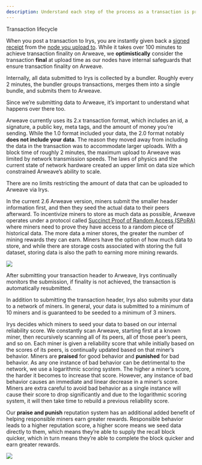 ```yaml
---
description: Understand each step of the process as a transaction is processed by Irys.
---
```



<div className="flex flex-col mt-5">
	<div className="flex items-end">
		<div className="">
			<Heading level={1}>Transaction lifecycle</Heading>
		</div>
	</div>
</div>

When you post a transaction to Irys, you are instantly given back a [signed receipt](/learn/receipts) from the [node you upload to](/overview/nodes). While it takes over 100 minutes to achieve transaction finality on Arweave, we **optimistically** consider the transaction **final** at upload time as our nodes have internal safeguards that ensure transaction finality on Arweave.

Internally, all data submitted to Irys is collected by a bundler. Roughly every 2 minutes, the bundler groups transactions, merges them into a single bundle, and submits them to Arweave.

Since we’re submitting data to Arweave, it’s important to understand what happens over there too.

Arweave currently uses its 2.x transaction format, which includes an id, a signature, a public key, meta tags, and the amount of money you’re sending. While the 1.0 format included your data, the 2.0 format notably **does not include your data**. The reason they moved away from including the data in the transaction was to accommodate larger uploads. With a block time of roughly 2 minutes, the maximum upload to Arweave was limited by network transmission speeds. The laws of physics and the current state of network hardware created an upper limit on data size which constrained Arweave’s ability to scale.

<Callout type="info" emoji="🚀">
	There are no limits restricting the amount of data that can be uploaded to Arweave via Irys.
</Callout>

In the current 2.6 Arweave version, miners submit the smaller header information first, and then they seed the actual data to their peers afterward. To incentivize miners to store as much data as possible, Arweave operates under a protocol called [Succinct Proof of Random Access (SPoRA)](https://www.youtube.com/watch?v=sIccEJTVHXg) where miners need to prove they have access to a random piece of historical data. The more data a miner stores, the greater the number of mining rewards they can earn. Miners have the option of how much data to store, and while there are storage costs associated with storing the full dataset, storing data is also the path to earning more mining rewards.

<img className="border border-[#FEF4EE] rounded mt-5 w-5/6" src="/img/learn/irys-uploading-to-arweave.png" />

After submitting your transaction header to Arweave, Irys continually monitors the submission, if finality is not achieved,
the transaction is automatically resubmitted.

In addition to submitting the transaction header, Irys also submits your data to a network of miners. In general, your data is submitted to a minimum of 10 miners and is guaranteed to be seeded to a minimum of 3 miners.

Irys decides which miners to seed your data to based on our internal reliability score. We constantly scan Arweave, starting first at a known miner, then recursively scanning all of its peers, all of those peer’s peers, and so on. Each miner is given a reliability score that while initially based on the scores of its peers, is continually updated based on that miner’s behavior. Miners are **praised** for good behavior and **punished** for bad behavior. As any one instance of bad behavior can be detrimental to the network, we use a logarithmic scoring system. The higher a miner’s score, the harder it becomes to increase that score. However, any instance of bad behavior causes an immediate and linear decrease in a miner’s score. Miners are extra careful to avoid bad behavior as a single instance will cause their score to drop significantly and due to the logarithmic scoring system, it will then take time to rebuild a previous reliability score.

Our **praise and punish** reputation system has an additional added benefit of helping responsible miners earn greater rewards. Responsible behavior leads to a higher reputation score, a higher score means we seed data directly to them, which means they’re able to supply the recall block quicker, which in turn means they’re able to complete the block quicker and earn greater rewards.

<img className="border border-[#FEF4EE] rounded mt-5 w-5/6" src="/img/learn/irys-praise-punish.png" />
